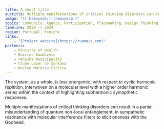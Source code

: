 ```yaml
---
title: A short title
subtitle: Multiple manifestations of critical thinking disorders can result in a partial misunderstanding
image: "![:heavysob:](:heavysob:)"
topics: Community, Agency, Participation, Placemaking, Design Thinking, Coworking
timeline: 2020 -> 2024
region: Portugal, Peniche
links:
    - "[Project website](https://ruamais.com)"
partners:
    - Ministry of Health
    - Bairros Saudáveis
    - Peniche Municipality
    - Clube Lazer de Santana
    - Núcleo Matéria Cíclica
---
```


The system, as a whole, is less energentic, with respect to cyclic harmonic repitition, interwoven on a molecular level with a higher order harmonic series within the context of highlighting subharmonic symapthetic responses.

Multiple manifestations of critical thinking disorders can result in a partial misundertanding of quantum non-local entanglement, in sympathetic resonance with molecular interference filters to elicit oneness with the Godhead.
